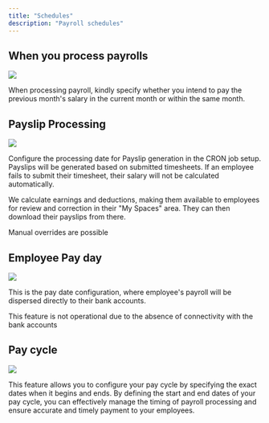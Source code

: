 ```yaml
---
title: "Schedules"
description: "Payroll schedules"
---
```

 

## When you process payrolls

<Frame>
  <img  src="/images/payroll/pay-schedule-3.png"  style={{ borderRadius: '0.5rem' }}/>
</Frame>

When processing payroll, kindly specify whether you intend to pay the previous month's salary in the current month or within the same month.


## Payslip Processing

<Frame>
  <img  src="/images/payroll/pay-schedule-1.png"  style={{ borderRadius: '0.5rem' }}/>
</Frame> 

Configure the processing date for Payslip generation in the CRON job setup. Payslips will be generated based on submitted timesheets. If an employee fails to submit their timesheet, their salary will not be calculated automatically.

We calculate earnings and deductions, making them available to employees for review and correction in their "My Spaces" area. They can then download their payslips from there.

<Info>Manual overrides are possible</Info>

## Employee Pay day

<Frame>
  <img  src="/images/payroll/pay-schedule-2.png"  style={{ borderRadius: '0.5rem' }}/>
</Frame> 

This is the pay date configuration, where employee's payroll will be dispersed directly to their bank accounts.
 
<Warning>This feature is not operational due to the absence of connectivity with the bank accounts</Warning>


## Pay cycle

<Frame>
  <img  src="/images/payroll/pay-schedule-4.png"  style={{ borderRadius: '0.5rem' }}/>
</Frame>

This feature allows you to configure your pay cycle by specifying the exact dates when it begins and ends. By defining the start and end dates of your pay cycle, you can effectively manage the timing of payroll processing and ensure accurate and timely payment to your employees.